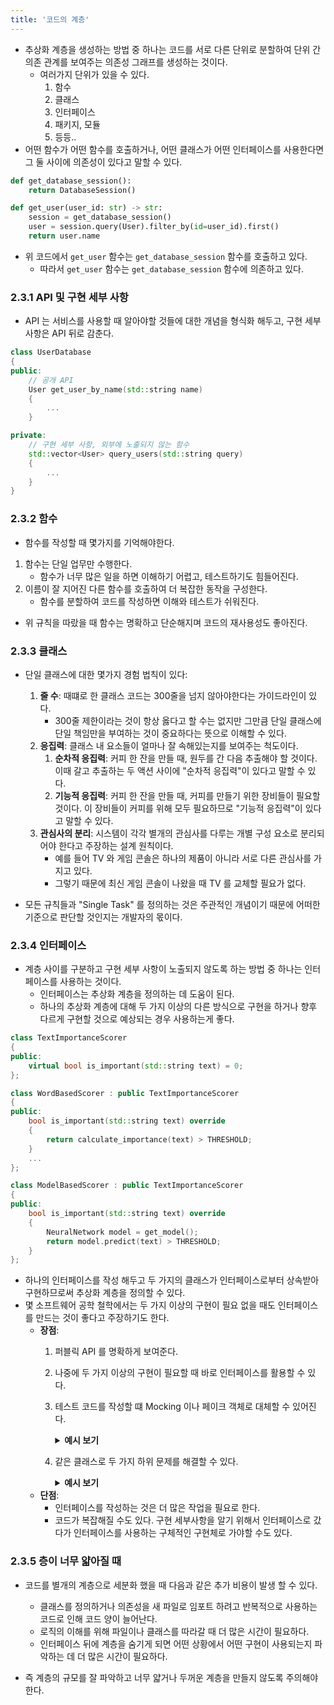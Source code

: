 ```yaml
---
title: '코드의 계층'
---
```


* 추상화 계층을 생성하는 방법 중 하나는 코드를 서로 다른 단위로 분할하여 단위 간 의존 관계를 보여주는 의존성 그래프를 생성하는 것이다.
    * 여러가지 단위가 있을 수 있다.
        1. 함수
        2. 클래스
        3. 인터페이스
        4. 패키지, 모듈
        5. 등등..
* 어떤 함수가 어떤 함수를 호출하거나, 어떤 클래스가 어떤 인터페이스를 사용한다면 그 둘 사이에 의존성이 있다고 말할 수 있다.

```python
def get_database_session():
    return DatabaseSession()

def get_user(user_id: str) -> str:
    session = get_database_session()
    user = session.query(User).filter_by(id=user_id).first()
    return user.name
```
* 위 코드에서 `get_user` 함수는 `get_database_session` 함수를 호출하고 있다.
    * 따라서 `get_user` 함수는 `get_database_session` 함수에 의존하고 있다.

### 2.3.1 API 및 구현 세부 사항

* API 는 서비스를 사용할 때 알아야할 것들에 대한 개념을 형식화 해두고, 구현 세부 사항은 API 뒤로 감춘다.

```c++
class UserDatabase
{
public:
    // 공개 API
    User get_user_by_name(std::string name)
    {
        ...
    }

private:
    // 구현 세부 사항, 외부에 노출되지 않는 함수
    std::vector<User> query_users(std::string query)
    {
        ...
    }
}
```

### 2.3.2 함수

* 함수를 작성할 때 몇가지를 기억해야한다.

1. 함수는 단일 업무만 수행한다.
    * 함수가 너무 많은 일을 하면 이해하기 어렵고, 테스트하기도 힘들어진다.
2. 이름이 잘 지어진 다른 함수를 호출하여 더 복잡한 동작을 구성한다.
    * 함수를 분할하여 코드를 작성하면 이해와 테스트가 쉬워진다.

* 위 규칙을 따랐을 때 함수는 명확하고 단순해지며 코드의 재사용성도 좋아진다.

### 2.3.3 클래스

* 단일 클래스에 대한 몇가지 경험 법칙이 있다:
    1. **줄 수**: 때떄로 한 클래스 코드는 300줄을 넘지 않아야한다는 가이드라인이 있다.
        * 300줄 제한이라는 것이 항상 옳다고 할 수는 없지만 그만큼 단일 클래스에 단일 책임만을 부여하는 것이 중요하다는 뜻으로 이해할 수 있다.
    2. **응집력**: 클래스 내 요소들이 얼마나 잘 속해있는지를 보여주는 척도이다.
        1. **순차적 응집력**: 커피 한 잔을 만들 때, 원두를 간 다음 추출해야 할 것이다. 이때 갈고 추출하는 두 액션 사이에 "순차적 응집력"이 있다고 말할 수 있다.
        2. **기능적 응집력**: 커피 한 잔을 만들 때, 커피를 만들기 위한 장비들이 필요할 것이다. 이 장비들이 커피를 위해 모두 필요하므로 "기능적 응집력"이 있다고 말할 수 있다.
    3.  **관심사의 분리**: 시스템이 각각 별개의 관심사를 다루는 개별 구성 요소로 분리되어야 한다고 주장하는 설계 원칙이다.
        * 예를 들어 TV 와 게임 콘솔은 하나의 제품이 아니라 서로 다른 관심사를 가지고 있다.
        * 그렇기 때문에 최신 게임 콘솔이 나왔을 때 TV 를 교체할 필요가 없다.

* 모든 규칙들과 "Single Task" 를 정의하는 것은 주관적인 개념이기 때문에 어떠한 기준으로 판단할 것인지는 개발자의 몫이다.

### 2.3.4 인터페이스

* 계층 사이를 구분하고 구현 세부 사항이 노출되지 않도록 하는 방법 중 하나는 인터페이스를 사용하는 것이다.
    * 인터페이스는 추상화 계층을 정의하는 데 도움이 된다.
    * 하나의 추상화 계층에 대해 두 가지 이상의 다른 방식으로 구현을 하거나 향후 다르게 구현할 것으로 예상되는 경우 사용하는게 좋다.

```c++
class TextImportanceScorer
{
public:
    virtual bool is_important(std::string text) = 0;
};

class WordBasedScorer : public TextImportanceScorer
{
public:
    bool is_important(std::string text) override
    {
        return calculate_importance(text) > THRESHOLD;
    }
    ...
};

class ModelBasedScorer : public TextImportanceScorer 
{
public:
    bool is_important(std::string text) override
    {
        NeuralNetwork model = get_model();
        return model.predict(text) > THRESHOLD;
    }
};
```

* 하나의 인터페이스를 작성 해두고 두 가지의 클래스가 인터페이스로부터 상속받아 구현하므로써 추상화 계층을 정의할 수 있다.
* 몇 소프트웨어 공학 철학에서는 두 가지 이상의 구현이 필요 없을 때도 인터페이스를 만드는 것이 좋다고 주장하기도 한다.
    * **장점**:
        1. 퍼블릭 API 를 명확하게 보여준다.
        2. 나중에 두 가지 이상의 구현이 필요할 때 바로 인터페이스를 활용할 수 있다.
        3. 테스트 코드를 작성할 떄 Mocking 이나 페이크 객체로 대체할 수 있어진다.
            <details>
            <summary><b>예시 보기</b></summary>

            ```c++
            struct IDatabase
            {
                virtual ~IDatabase() = default;
                virtual std::string GetUserData(int userId) = 0;
            };

            class RealDatabase : public IDatabase
            {
            public:
                std::string GetUserData(int userId) override
                {
                    return "Real data for user " + std::to_string(userId);
                }
            };

            class MockDatabase : public IDatabase
            {
            public:
                std::string GetUserData(int userId) override
                {
                    return "Mock data for user " + std::to_string(userId);
                }
            };

            class UserService
            {
            public:
                UserService(std::shared_ptr<IDatabase> db) : db_(db) {}

                void PrintUserData(int userId)
                {
                    std::cout << db_->GetUserData(userId) << std::endl;
                }

            private:
                std::shared_ptr<IDatabase> db_;
            };

            // Production Code
            auto realDb = std::make_shared<RealDatabase>();
            UserService realService(realDb);
            realService.PrintUserData(1);

            // Test Code
            auto mockDb = std::make_shared<MockDatabase>();
            UserService testService(mockDb);
            testService.PrintUserData(1);
              ```
            * 위 코드에서 `IDatabase` 인터페이스를 작성해두고 `RealDatabase` 와 `MockDatabase` 클래스가 인터페이스로부터 상속받아 구현하였다.
            * 이렇게 하면 테스트 코드에서 `MockDatabase` 클래스를 사용할 수 있게 된다.
            </details>
        4. 같은 클래스로 두 가지 하위 문제를 해결할 수 있다.
            <details>
            <summary><b>예시 보기</b></summary>

            ```c++
            struct List
            {
                virtual void Add(int value) = 0;
                virtual int Get(int index) = 0;
                virtual ~List() = default;
            };

            struct Queue
            {
                virtual void Enqueue(int value) = 0;
                virtual int Dequeue() = 0;
                virtual ~Queue() = default;
            };

            class LinkedList : public List, public Queue
            {
            public:
                void Add(int value) override
                {
                    data_.push_back(value);
                }

                int Get(int index) override
                {
                    auto it = data_.begin();
                    std::advance(it, index);
                    return *it;
                }

                void Enqueue(int value) override
                {
                    data_.push_back(value);
                }

                int Dequeue() override
                {
                    int value = data_.front();
                    data_.pop_front();
                    return value;
                }

            private:
                std::list<int> data_;
            };

            LinkedList listQueue;

            // List로 사용
            listQueue.Add(1);
            listQueue.Add(2);
            std::cout << "List Get(1): " << listQueue.Get(1) << std::endl;

            // Queue로 사용
            listQueue.Enqueue(3);
            std::cout << "Queue Dequeue: " << listQueue.Dequeue() << std::endl;

            ```

            * 위 코드에서 `List` 와 `Queue` 인터페이스를 작성해두고 `LinkedList` 클래스가 인터페이스로부터 상속받아 구현하였다.
            * 이렇게 하면 `LinkedList` 클래스를 `List` 와 동시에  `Queue` 로 사용할 수 있게 된다.
            </details>
    * **단점**:
        * 인터페이스를 작성하는 것은 더 많은 작업을 필요로 한다.
        * 코드가 복잡해질 수도 있다. 구현 세부사항을 알기 위해서 인터페이스로 갔다가 인터페이스를 사용하는 구체적인 구현체로 가야할 수도 있다.

### 2.3.5 층이 너무 얇아질 때

* 코드를 별개의 계층으로 세분화 했을 때 다음과 같은 추가 비용이 발생 할 수 있다.
    * 클래스를 정의하거나 의존성을 새 파일로 임포트 하려고 반복적으로 사용하는 코드로 인해 코드 양이 늘어난다.
    * 로직의 이해를 위해 파일이나 클래스를 따라갈 때 더 많은 시간이 필요하다.
    * 인터페이스 뒤에 계층을 숨기게 되면 어떤 상황에서 어떤 구현이 사용되는지 파악하는 데 더 많은 시간이 필요하다.

* 즉 계층의 규모를 잘 파악하고 너무 얇거나 두꺼운 계층을 만들지 않도록 주의해야한다.